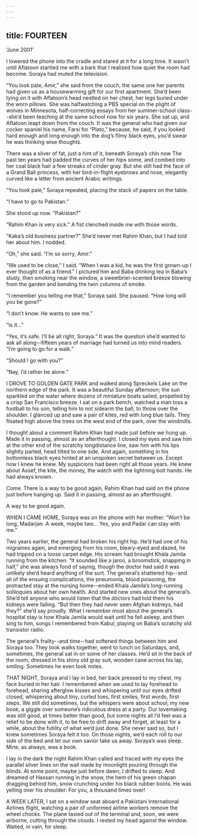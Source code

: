 ```yaml
---
---
---
```

title: FOURTEEN
---

‘June 2001’



I lowered the phone into the cradle and stared at it for a long time. It wasn’t until Aflatoon startled me with a bark that I realized how quiet the room had become. Soraya had muted the television.



“You look pale, Amir,” she said from the couch, the same one her parents had given us as a housewarming gift for our first apartment. She’d been tying on it with Aflatoon’s head nestled on her chest, her legs buried under the worn pillows. She was halfwatching a PBS special on the plight of wolves in Minnesota, half-correcting essays from her summer-school class--she’d been teaching at the same school now for six years. She sat up, and Aflatoon leapt down from the couch. It was the general who had given our cocker spaniel his name, Farsi for “Plato,” because, he said, if you looked hard enough and long enough into the dog’s filmy black eyes, you’d swear he was thinking wise thoughts.



There was a sliver of fat, just a hint of it, beneath Soraya’s chin now The past ten years had padded the curves of her hips some, and combed into her coal black hair a few streaks of cinder gray. But she still had the face of a Grand Ball princess, with her bird-in-flight eyebrows and nose, elegantly curved like a letter from ancient Arabic writings.



“You took pale,” Soraya repeated, placing the stack of papers on the table.



“I have to go to Pakistan.”



She stood up now. “Pakistan?”



“Rahim Khan is very sick.” A fist clenched inside me with those words.



“Kaka’s old business partner?” She’d never met Rahim Khan, but I had told her about him. I nodded.



“Oh,” she said. “I’m so sorry, Amir.”



“We used to be close,” I said. “When I was a kid, he was the first grown-up I ever thought of as a friend.” I pictured him and Baba drinking tea in Baba’s study, then smoking near the window, a sweetbrier-scented breeze blowing from the garden and bending the twin columns of smoke.



“I remember you telling me that,” Soraya said. She paused. “How long will you be gone?”



“I don’t know. He wants to see me.”



“Is it...”



“Yes, it’s safe. I’ll be all right, Soraya.” It was the question she’d wanted to ask all along--fifteen years of marriage had turned us into mind readers. “I’m going to go for a walk.”



“Should I go with you?”



“Nay, I’d rather be alone.”



I DROVE TO GOLDEN GATE PARK and walked along Spreckels Lake on the northern edge of the park. It was a beautiful Sunday afternoon; the sun sparkled on the water where dozens of miniature boats sailed, propelled by a crisp San Francisco breeze. I sat on a park bench, watched a man toss a football to his son, telling him to not sidearm the ball, to throw over the shoulder. I glanced up and saw a pair of kites, red with long blue tails. They floated high above the trees on the west end of the park, over the windmills.



I thought about a comment Rahim Khan had made just before we hung up. Made it in passing, almost as an afterthought. I closed my eyes and saw him at the other end of the scratchy longdistance line, saw him with his lips slightly parted, head tilted to one side. And again, something in his bottomless black eyes hinted at an unspoken secret between us. Except now I knew he knew. My suspicions had been right all those years. He knew about Assef, the kite, the money, the watch with the lightning bolt hands. He had always known.



Come. There is a way to be good again, Rahim Khan had said on the phone just before hanging up. Said it in passing, almost as an afterthought.



A way to be good again.



WHEN I CAME HOME, Soraya was on the phone with her mother. “Won’t be long, Madarjan. A week, maybe two... Yes, you and Padar can stay with me.”



Two years earlier, the general had broken his right hip. He’d had one of his migraines again, and emerging from his room, bleary-eyed and dazed, he had tripped on a loose carpet edge. His scream had brought Khala Jamila running from the kitchen. “It sounded like a jaroo, a broomstick, snapping in half,” she was always fond of saying, though the doctor had said it was unlikely she’d heard anything of the sort. The general’s shattered hip--and all of the ensuing complications, the pneumonia, blood poisoning, the protracted stay at the nursing home--ended Khala Jamila’s long-running soliloquies about her own health. And started new ones about the general’s. She’d tell anyone who would listen that the doctors had told them his kidneys were failing. “But then they had never seen Afghan kidneys, had they?” she’d say proudly. What I remember most about the general’s hospital stay is how Khala Jamila would wait until he fell asleep, and then sing to him, songs I remembered from Kabul, playing on Baba’s scratchy old transistor radio.



The general’s frailty--and time--had softened things between him and Soraya too. They took walks together, went to lunch on Saturdays, and, sometimes, the general sat in on some of her classes. He’d sit in the back of the room, dressed in his shiny old gray suit, wooden cane across his lap, smiling. Sometimes he even took notes.



THAT NIGHT, Soraya and I lay in bed, her back pressed to my chest, my face buried in her hair. I remembered when we used to lay forehead to forehead, sharing afterglow kisses and whispering until our eyes drifted closed, whispering about tiny, curled toes, first smiles, first words, first steps. We still did sometimes, but the whispers were about school, my new book, a giggle over someone’s ridiculous dress at a party. Our lovemaking was still good, at times better than good, but some nights all I’d feel was a relief to be done with it, to be free to drift away and forget, at least for a while, about the futility of what we’d just done. She never said so, but I knew sometimes Soraya felt it too. On those nights, we’d each roll to our side of the bed and let our own savior take us away. Soraya’s was sleep. Mine, as always, was a book.



I lay in the dark the night Rahim Khan called and traced with my eyes the parallel silver lines on the wall made by moonlight pouring through the blinds. At some point, maybe just before dawn, I drifted to sleep. And dreamed of Hassan running in the snow, the hem of his green chapan dragging behind him, snow crunching under his black rubber boots. He was yelling over his shoulder: For you, a thousand times over!



A WEEK LATER, I sat on a window seat aboard a Pakistani International Airlines flight, watching a pair of uniformed airline workers remove the wheel chocks. The plane taxied out of the terminal and, soon, we were airborne, cutting through the clouds. I rested my head against the window. Waited, in vain, for sleep.